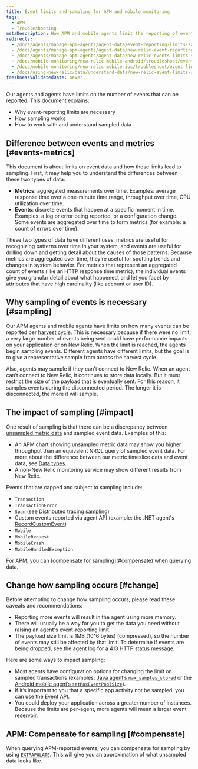 ```yaml
---
title: Event limits and sampling for APM and mobile monitoring
tags:
  - APM
  - Troubleshooting
metaDescription: How APM and mobile agents limit the reporting of events and perform sampling when those limits are exceeded.
redirects:
  - /docs/agents/manage-apm-agents/agent-data/event-reporting-limits-sampling
  - /docs/agents/manage-apm-agents/agent-data/new-relic-event-reporting-limits-event-sampling
  - /docs/agents/manage-apm-agents/agent-data/new-relic-events-limits-sampling
  - /docs/mobile-monitoring/new-relic-mobile-android/troubleshoot/event-limits-sampling
  - /docs/mobile-monitoring/new-relic-mobile-ios/troubleshoot/event-limits-sampling
  - /docs/using-new-relic/data/understand-data/new-relic-event-limits-sampling
freshnessValidatedDate: never
---
```


Our <InlinePopover type="apm" /> agents and <InlinePopover type="mobile" /> agents have limits on the number of events that can be reported. This document explains:

* Why event-reporting limits are necessary
* How sampling works
* How to work with and understand sampled data

## Difference between events and metrics [#events-metrics]

This document is about limits on event data and how those limits lead to sampling. First, it may help you to understand the differences between these two types of data:

* **Metrics**: aggregated measurements over time. Examples: average response time over a one-minute time range, throughput over time, CPU utilization over time.
* **Events**: discrete events that happen at a specific moment in time. Examples: a log or error being reported, or a configuration change. Some events are aggregated over time to form metrics (for example: a count of errors over time).

These two types of data have different uses: metrics are useful for recognizing patterns over time in your system, and events are useful for drilling down and getting detail about the causes of those patterns. Because metrics are aggregated over time, they’re useful for spotting trends and changes in system behavior. For metrics that represent an aggregated count of events (like an HTTP response time metric), the individual events give you granular detail about what happened, and let you facet by attributes that have high cardinality (like account or user ID).

## Why sampling of events is necessary [#sampling]

Our APM agents and mobile agents have limits on how many events can be reported per [harvest cycle](/docs/using-new-relic/welcome-new-relic/getting-started/glossary#harvest-cycle). This is necessary because if there were no limit, a very large number of events being sent could have performance impacts on your application or on New Relic. When the limit is reached, the agents begin sampling events. Different agents have different limits, but the goal is to give a representative sample from across the harvest cycle.

Also, agents may sample if they can't connect to New Relic. When an agent can’t connect to New Relic, it continues to store data locally. But it must restrict the size of the payload that is eventually sent. For this reason, it samples events during the disconnected period. The longer it is disconnected, the more it will sample.

## The impact of sampling [#impact]

One result of sampling is that there can be a discrepancy between [unsampled metric data](/docs/using-new-relic/metrics/analyze-your-metrics/data-collection-metric-timeslice-event-data#overview) and sampled event data. Examples of this:

* An APM chart showing unsampled metric data may show you higher throughput than an equivalent NRQL query of sampled event data. For more about the difference between our metric timeslice data and event data, see [Data types](/docs/using-new-relic/metrics/analyze-your-metrics/data-collection-metric-timeslice-event-data).
* A non-New Relic monitoring service may show different results from New Relic.

Events that are capped and subject to sampling include:

* `Transaction`
* `TransactionError`
* `Span` (see [Distributed tracing sampling](/docs/apm/distributed-tracing/getting-started/how-new-relic-distributed-tracing-works#sampling))
* Custom events reported via agent API (example: the .NET agent's [RecordCustomEvent](/docs/agents/net-agent/net-agent-api/record-custom-event))
* `Mobile`
* `MobileRequest`
* `MobileCrash`
* `MobileHandledException`

<Callout variant="important">
  For APM, you can [compensate for sampling](#compensate) when querying data.
</Callout>

## Change how sampling occurs [#change]

Before attempting to change how sampling occurs, please read these caveats and recommendations:

* Reporting more events will result in the agent using more memory.
* There will usually be a way for you to get the data you need without raising an agent's event-reporting limit.
* The payload size limit is 1MB (10^6 bytes) (compressed), so the number of events may still be affected by that limit. To determine if events are being dropped, see the agent log for a 413 HTTP status message.

Here are some ways to impact sampling:

* Most agents have configuration options for changing the limit on sampled transactions (examples: [Java agent’s `max_samples_stored`](/docs/agents/java-agent/configuration/java-agent-configuration-config-file#ae-max_samples_stored) or the [Android mobile agent’s `setMaxEventPoolSize`](/docs/mobile-monitoring/new-relic-mobile/mobile-sdk/set-max-event-pool-size/)).
* If it’s important to you that a specific app activity not be sampled, you can use the [Event API](/docs/insights/insights-data-sources/custom-data/send-custom-events-event-api).
* You could deploy your application across a greater number of instances. Because the limits are per-agent, more agents will mean a larger event reservoir.

## APM: Compensate for sampling [#compensate]

When querying APM-reported events, you can compensate for sampling by using [`EXTRAPOLATE`](/docs/insights/nrql-new-relic-query-language/nrql-reference/nrql-syntax-components-functions#extrapolate). This will give you an approximation of what unsampled data looks like.
